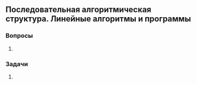 ## Последовательная алгоритмическая структура. Линейные алгоритмы и программы


### Вопросы

1.


### Задачи

1.
